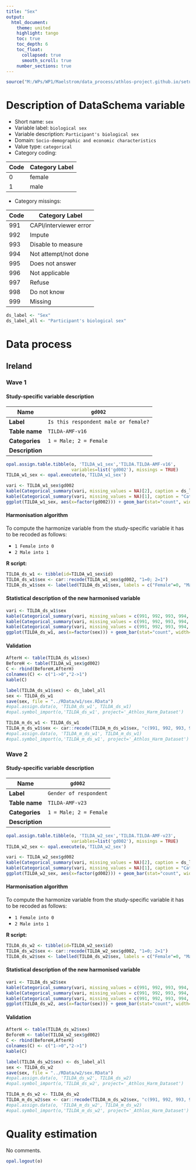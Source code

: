 ```yaml
---
title: "Sex"
output: 
  html_document:
    theme: united
    highlight: tango
    toc: true
    toc_depth: 6
    toc_float:
      collapsed: true
      smooth_scroll: true
    number_sections: true
---
```


<!-- ########################################################## --> 

<!-- # Installation, loading packages -->
<!-- **R script:** -->



```r
source("M:/WPs/WP1/Maelstrom/data_process/athlos-project.github.io/setup_iago.r")
```

<!-- ########################################################## --> 

# Description of DataSchema variable 

* Short name: `sex`
* Variable label: `biological sex`
* Variable description: `Participant's biological sex`
* Domain: `Socio-demographic and economic characteristics`
* Value type: `categorical`
* Category coding:

**Code** | **Category Label**
-------- | ------------------
0        | female
1        | male

* Category missings: 

**Code** | **Category Label**
----| ------------------
991 | CAPI/interviewer error
992 | Impute
993 | Disable to measure
994 | Not attempt/not done
995 | Does not answer
996 | Not applicable
997 | Refuse
998 | Do not know
999 | Missing



```r
ds_label <- "Sex"
ds_label_all <- "Participant's biological sex"
```


<!-- ########################################################## --> 

# Data process


## Ireland

### Wave 1 

#### Study-specific variable description



| **Name** | `gd002`|
|-|-|
| **Label** | `Is this respondent male or female?`|
| **Table name** | `TILDA-AMF-v16` |
| **Categories** |`1 = Male; 2 = Female`|
| **Description** |  |




```r
opal.assign.table.tibble(o, 'TILDA_w1_sex','TILDA.TILDA-AMF-v16',
                         variables=list('gd002'), missings = TRUE)
TILDA_w1_sex <- opal.execute(o,'TILDA_w1_sex')
```

```r
vari <- TILDA_w1_sex$gd002
kable(Categorical_summary(vari, missing_values = NA)[2], caption = ds_label) 
kable(Categorical_summary(vari, missing_values = NA)[1], caption = "Category")
ggplot(TILDA_w1_sex, aes(x=factor(gd002))) + geom_bar(stat="count", width=0.4, fill="steelblue") + xlab("sex") + ylab("Frequency")
```

#### Harmonisation algorithm
To compute the harmonize variable from the study-specific variable it has to be recoded as follows:

* `1 Female into 0`
* `2 Male into 1`


**R script:**

```r
TILDA_ds_w1 <- tibble(id=TILDA_w1_sex$id)
TILDA_ds_w1$sex <- car::recode(TILDA_w1_sex$gd002, "1=0; 2=1")
TILDA_ds_w1$sex <- labelled(TILDA_ds_w1$sex, labels = c("Female"=0, "Male"=1, "Missing"=999, "Do not know"=998, "Refuse"=997, "Not applicable"=996, "Does not answer"=995,  "Not attempt not done"=994, "Disable to measure"=993, "Impute"=992, "CAPI interviewer error"=991))
```

#### Statistical description of the new harmonised variable
```r
vari <- TILDA_ds_w1$sex
kable(Categorical_summary(vari, missing_values = c(991, 992, 993, 994, 995, 996, 997, 998, 999))[3], caption = ds_label) 
kable(Categorical_summary(vari, missing_values = c(991, 992, 993, 994, 995, 996, 997, 998, 999))[1], caption = "Category")
kable(Categorical_summary(vari, missing_values = c(991, 992, 993, 994, 995, 996, 997, 998, 999))[2], caption = "Type of missing")
ggplot(TILDA_ds_w1, aes(x=factor(sex))) + geom_bar(stat="count", width=0.4, fill="steelblue") + xlab("sex") + ylab("Frequency")
```

#### Validation
```r
AfterH <- table(TILDA_ds_w1$sex)
BeforeH <- table(TILDA_w1_sex$gd002)
C <- rbind(BeforeH,AfterH)
colnames(C) <- c("1->0","2->1")
kable(C)
```


```r
label(TILDA_ds_w1$sex) <- ds_label_all
sex <- TILDA_ds_w1
save(sex, file = "../RData/w1/sex.RData")
#opal.assign.data(o, 'TILDA_ds_w1', TILDA_ds_w1)
#opal.symbol_import(o,'TILDA_ds_w1', project='_Athlos_Harm_Dataset')

TILDA_m_ds_w1 <- TILDA_ds_w1
TILDA_m_ds_w1$sex <- car::recode(TILDA_m_ds_w1$sex, "c(991, 992, 993, 994, 995, 996, 997,998, 999)=NA")
#opal.assign.data(o, 'TILDA_m_ds_w1', TILDA_m_ds_w1)
#opal.symbol_import(o,'TILDA_m_ds_w1', project='_Athlos_Harm_Dataset')
```







### Wave 2 

#### Study-specific variable description




| **Name** | `gd002`|
|-|-|
| **Label** | `Gender of respondent`|
| **Table name** | `TILDA-AMF-v23` |
| **Categories** |`1 = Male; 2 = Female`|
| **Description** |  |





```r
opal.assign.table.tibble(o, 'TILDA_w2_sex','TILDA.TILDA-AMF-v23',
                         variables=list('gd002'), missings = TRUE)
TILDA_w2_sex <- opal.execute(o,'TILDA_w2_sex')
```

```r
vari <- TILDA_w2_sex$gd002
kable(Categorical_summary(vari, missing_values = NA)[2], caption = ds_label) 
kable(Categorical_summary(vari, missing_values = NA)[1], caption = "Category")
ggplot(TILDA_w2_sex, aes(x=factor(gd002))) + geom_bar(stat="count", width=0.4, fill="steelblue") + xlab("sex") + ylab("Frequency")
```

#### Harmonisation algorithm
To compute the harmonize variable from the study-specific variable it has to be recoded as follows:

* `1 Female into 0`
* `2 Male into 1`


**R script:**

```r
TILDA_ds_w2 <- tibble(id=TILDA_w2_sex$id)
TILDA_ds_w2$sex <- car::recode(TILDA_w2_sex$gd002, "1=0; 2=1")
TILDA_ds_w2$sex <- labelled(TILDA_ds_w2$sex, labels = c("Female"=0, "Male"=1, "Missing"=999, "Do not know"=998, "Refuse"=997, "Not applicable"=996, "Does not answer"=995,  "Not attempt not done"=994, "Disable to measure"=993, "Impute"=992, "CAPI interviewer error"=991))
```

#### Statistical description of the new harmonised variable
```r
vari <- TILDA_ds_w2$sex
kable(Categorical_summary(vari, missing_values = c(991, 992, 993, 994, 995, 996, 997, 998, 999))[3], caption = ds_label) 
kable(Categorical_summary(vari, missing_values = c(991, 992, 993, 994, 995, 996, 997, 998, 999))[1], caption = "Category")
kable(Categorical_summary(vari, missing_values = c(991, 992, 993, 994, 995, 996, 997, 998, 999))[2], caption = "Type of missing")
ggplot(TILDA_ds_w2, aes(x=factor(sex))) + geom_bar(stat="count", width=0.4, fill="steelblue") + xlab("sex") + ylab("Frequency")
```

#### Validation
```r
AfterH <- table(TILDA_ds_w2$sex)
BeforeH <- table(TILDA_w2_sex$gd002)
C <- rbind(BeforeH,AfterH)
colnames(C) <- c("1->0","2->1")
kable(C)
```


```r
label(TILDA_ds_w2$sex) <- ds_label_all
sex <- TILDA_ds_w2
save(sex, file = "../RData/w2/sex.RData")
#opal.assign.data(o, 'TILDA_ds_w2', TILDA_ds_w2)
#opal.symbol_import(o,'TILDA_ds_w2', project='_Athlos_Harm_Dataset')

TILDA_m_ds_w2 <- TILDA_ds_w2
TILDA_m_ds_w2$sex <- car::recode(TILDA_m_ds_w2$sex, "c(991, 992, 993, 994, 995, 996, 997,998, 999)=NA")
#opal.assign.data(o, 'TILDA_m_ds_w2', TILDA_m_ds_w2)
#opal.symbol_import(o,'TILDA_m_ds_w2', project='_Athlos_Harm_Dataset')
```


# Quality estimation
No comments.


```r
opal.logout(o)
```